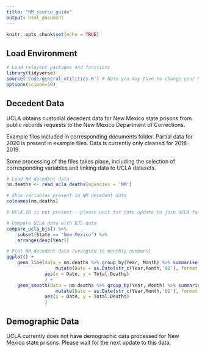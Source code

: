 ```yaml
---
title: "NM_source_guide"
output: html_document
---
```


```r
knitr::opts_chunk$set(echo = TRUE)
```

## Load Environment

```r
# Load relevent packages and functions
library(tidyverse)
source('Code/general_utilities.R') # Note you may have to change your Rmarkdown option for evaluate chunks to project instead of document
options(scipen=10)
```

## Decedent Data

UCLA obtains custodial decedent data for New Mexico state prisons from public records requests to the New Mexico Department of Corrections.

Example files included in corresponding documents folder. Partial data for 2020 is present in example files. Data is currently only cleaned for 2018-2019.

Some processing of the files takes place, including the selection of corresponding variables and linking data 
to UCLA datasets. 

```r
# Load NM decedent data
nm.deaths <- read_ucla_deaths(agencies = 'NM')

# Show variables present in NM decedent data
colnames(nm.deaths)

# UCLA.ID is not present - please wait for data update to join UCLA facility data

# Compare UCLA data with BJS data
compare_ucla_bjs() %>%
    subset(State == 'New Mexico') %>%
    arrange(desc(Year))

# Plot NM decedent data (wrangled to monthly numbers)
ggplot() +
    geom_line(data = nm.deaths %>% group_by(Year, Month) %>% summarise(Total.Deaths = n()) %>% 
                  mutate(Date = as.Date(str_c(Year,Month,'01'), format = '%Y%B%d')),
              aes(x = Date, y = Total.Deaths)
              ) +
    geom_smooth(data = nm.deaths %>% group_by(Year, Month) %>% summarise(Total.Deaths = n()) %>% 
                  mutate(Date = as.Date(str_c(Year,Month,'01'), format = '%Y%B%d')),
              aes(x = Date, y = Total.Deaths)
              )

```


## Demographic Data

UCLA currently does not have demographic data processed for New Mexico state prisons. Please wait for the next update to this data. 



